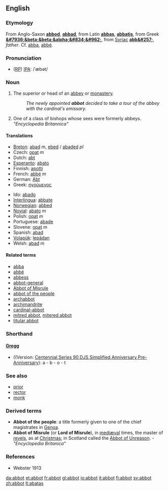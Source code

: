 ==English==

===Etymology===
From Anglo-Saxon '''[[abbod]]''', '''[[abbad]]''', from  Latin '''[[abbas]]''', '''[[abbatis]]''', from Greek '''[[&#7936;&beta;&beta;&alpha;&#834;&#962;]]''', from [[Syriac]] '''[[abb&#257;]]''',  ''father''. Cf. [[abba]], [[abbé]].

===Pronunciation===
* ([[RP]]) [[IPA]]: /ˈæbət/

===Noun===
{{en-noun-reg}}

# The superior or head of an [[abbey]] or [[monastery]].
#:''The newly appointed '''abbot''' decided to take a tour of the abbey with the cardinal's emissary.''
# One of a class of bishops whose sees were formerly abbeys. ''"Encyclopedia Britannica"''

====Translations====
{{top}}
*[[Breton]]: [[abad]] ''m'', [[ebed]] / [[abaded]] ''pl''
*Czech: [[opat]] ''m''
*Dutch: [[abt]]
*[[Esperanto]]: [[abato]]
*Finnish: [[apotti]]
*French: [[abbé]] ''m''
*German: [[Abt]]
*Greek: [[ηγούμενος]]
{{mid}}
*Ido: [[abado]]
*[[Interlingua]]: [[abbate]]
*[[Norwegian]]: [[abbed]]
*[[Novial]]: [[abato]] ''m''
*Polish: [[opat]] ''m''
*Portuguese: [[abade]]
*Slovene: [[opat]] ''m''
*Spanish: [[abad]]
*[[Volapük]]: [[lepädan]]
*Welsh: [[abad]] ''m''
{{bottom}}

====Related terms====
*[[abba]]
*[[abbé]]
*[[abbess]]
*[[abbot-general]]
*[[Abbot of Misrule]]
*[[abbot of the people]]
*[[archabbot]]
*[[archimandrite]]
*[[cardinal-abbot]]
*[[mitred abbot]], [[mitered abbot]]
*[[titular abbot]]

===Shorthand===
====[http://en.wikipedia.org/wiki/Gregg_Shorthand Gregg]====
* ((Version: [http://en.wikipedia.org/wiki/Gregg_Shorthand#Centennial_Gregg_Shorthand Centennial],[http://en.wikipedia.org/wiki/Gregg_Shorthand#Series_90_Gregg_Shorthand Series 90],[http://en.wikipedia.org/wiki/Gregg_Shorthand#Diamond_Jubilee_Gregg_Shorthand  DJS],[http://en.wikipedia.org/wiki/Gregg_Shorthand#Simplified_Gregg_Shorthand Simplified],[http://en.wikipedia.org/wiki/Gregg_Shorthand#Anniversary_Gregg_Shorthand Anniversary],[http://en.wikipedia.org/wiki/Gregg_Shorthand#Pre-Anniversary_Gregg_Shorthand Pre-Anniversary]): a - b - o - t

===See also===
*[[prior]]
*[[rector]]
*[[monk]]

===Derived terms===
*'''Abbot of the people''': a title formerly given to one of the chief magistrates in [[Genoa]]. 
*'''Abbot of Misrule''' (or '''Lord of Misrule'''), in [[mediæval]] times, the master of [[revels]], as at [[Christmas]]; in Scotland called the [[Abbot of Unreason]]. - ''"Encyclopedia Britanica"'' 

===References===
*Webster 1913

[[da:abbot]]
[[et:abbot]]
[[fr:abbot]]
[[gl:abbot]]
[[io:abbot]]
[[it:abbot]]
[[fi:abbot]]
[[sv:abbot]]
[[zh:abbot]]
[[lt:abatas]]